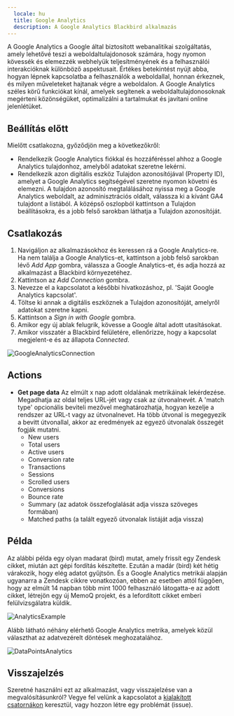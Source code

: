 ```yaml
---
  locale: hu
  title: Google Analytics
  description: A Google Analytics Blackbird alkalmazás
---
```


<LinkCard title="Megtekintés a Githubon" target="_blank" href="https://github.com/bb-io/GoogleAnalytics" icon="github" />

A Google Analytics a Google által biztosított webanalitikai szolgáltatás, amely lehetővé teszi a weboldaltulajdonosok számára, hogy nyomon kövessék és elemezzék webhelyük teljesítményének és a felhasználói interakcióknak különböző aspektusait. Értékes betekintést nyújt abba, hogyan lépnek kapcsolatba a felhasználók a weboldallal, honnan érkeznek, és milyen műveleteket hajtanak végre a weboldalon. A Google Analytics széles körű funkciókat kínál, amelyek segítenek a weboldaltulajdonosoknak megérteni közönségüket, optimalizálni a tartalmukat és javítani online jelenlétüket.

## Beállítás előtt

Mielőtt csatlakozna, győződjön meg a következőkről:

- Rendelkezik Google Analytics fiókkal és hozzáféréssel ahhoz a Google Analytics tulajdonhoz, amelyből adatokat szeretne lekérni.
- Rendelkezik azon digitális eszköz Tulajdon azonosítójával (Property ID), amelyet a Google Analytics segítségével szeretne nyomon követni és elemezni. A tulajdon azonosító megtalálásához nyissa meg a Google Analytics weboldalt, az adminisztrációs oldalt, válassza ki a kívánt GA4 tulajdont a listából. A középső oszlopból kattintson a Tulajdon beállításokra, és a jobb felső sarokban láthatja a Tulajdon azonosítóját.

## Csatlakozás

1. Navigáljon az alkalmazásokhoz és keressen rá a Google Analytics-re. Ha nem találja a Google Analytics-et, kattintson a jobb felső sarokban lévő _Add App_ gombra, válassza a Google Analytics-et, és adja hozzá az alkalmazást a Blackbird környezetéhez.
2. Kattintson az _Add Connection_ gombra.
3. Nevezze el a kapcsolatot a későbbi hivatkozáshoz, pl. 'Saját Google Analytics kapcsolat'.
4. Töltse ki annak a digitális eszköznek a Tulajdon azonosítóját, amelyről adatokat szeretne kapni.
5. Kattintson a _Sign in with Google_ gombra.
6. Amikor egy új ablak felugrik, kövesse a Google által adott utasításokat.
7. Amikor visszatér a Blackbird felületére, ellenőrizze, hogy a kapcsolat megjelent-e és az állapota _Connected_.

![GoogleAnalyticsConnection](https://raw.githubusercontent.com/bb-io/GoogleAnalytics/main/image/README/GoogleAnalyticsConnection.png)

## Actions

- **Get page data** Az elmúlt x nap adott oldalának metrikáinak lekérdezése. Megadhatja az oldal teljes URL-jét vagy csak az útvonalnevét. A 'match type' opcionális beviteli mezővel meghatározhatja, hogyan kezelje a rendszer az URL-t vagy az útvonalnevet. Ha több útvonal is megegyezik a bevitt útvonallal, akkor az eredmények az egyező útvonalak összegét fogják mutatni.
	- New users
	- Total users
	- Active users
	- Conversion rate
	- Transactions
	- Sessions
	- Scrolled users
	- Conversions
	- Bounce rate
	- Summary (az adatok összefoglalását adja vissza szöveges formában)
	- Matched paths (a talált egyező útvonalak listáját adja vissza)


## Példa

Az alábbi példa egy olyan madarat (bird) mutat, amely frissít egy Zendesk cikket, miután azt gépi fordítás készítette. Ezután a madár (bird) két hétig várakozik, hogy elég adatot gyűjtsön. És a Google Analytics metrikái alapján ugyanarra a Zendesk cikkre vonatkozóan, ebben az esetben attól függően, hogy az elmúlt 14 napban több mint 1000 felhasználó látogatta-e az adott cikket, létrejön egy új MemoQ projekt, és a lefordított cikket emberi felülvizsgálatra küldik.

![AnalyticsExample](https://raw.githubusercontent.com/bb-io/GoogleAnalytics/main/image/README/AnalyticsExample.png)

Alább látható néhány elérhető Google Analytics metrika, amelyek közül választhat az adatvezérelt döntések meghozatalához.

![DataPointsAnalytics](https://raw.githubusercontent.com/bb-io/GoogleAnalytics/main/image/README/DataPointsAnalytics.png)

## Visszajelzés

Szeretné használni ezt az alkalmazást, vagy visszajelzése van a megvalósításunkról? Vegye fel velünk a kapcsolatot a [kialakított csatornákon](https://www.blackbird.io/) keresztül, vagy hozzon létre egy problémát (issue).